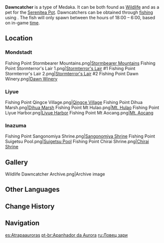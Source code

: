 {{About|the fish|the [[furnishing]]|Ornamental Dawncatcher}}
{{Item Infobox
|id           = 131004
|image        = Item Dawncatcher.png
|type         = Fish
|invCategory  = Materials
|lbFamily     = Fish
|lbGroup      = Medaka
|lbType       = Wildlife
|location     = Multiple locations
|rarity       = 3
|description  = A rare species of [[Medaka]] that has a brilliant sheen. It seems like a variant species of the normal Medaka, but it has a very different appearance and living habits.<br />There is a rumor that these fish have the mystical ability to predict the weather. If they leap out of the water to catch the dawn's first light as it pierces the skies, then there will surely be a fine, sunny day to come.
|source1      = [[Fishing]]
}}
'''Dawncatcher''' is a type of Medaka. It can be both found as [[Wildlife]] and as a pet for the [[Serenitea Pot]]. Dawncatchers can be obtained through [[fishing]] using {{Item|Fruit Paste Bait|20}}. The fish will only spawn between the hours of 18:00 – 6:00, based on in-game [[time]].

==Location==
{{main|Fishing Points}}
===Mondstadt===
<gallery hideaddbutton="true" captionalign="center">
Fishing Point Stormbearer Mountains.png|[[Stormbearer Mountains]]
Fishing Point Stormterror's Lair 1.png|[[Stormterror's Lair]] #1
Fishing Point Stormterror's Lair 2.png|[[Stormterror's Lair]] #2
Fishing Point Dawn Winery.png|[[Dawn Winery]]
</gallery>
===Liyue===
<gallery hideaddbutton="true" captionalign="center">
Fishing Point Qingce Village.png|[[Qingce Village]]
Fishing Point Dihua Marsh.png|[[Dihua Marsh]]
Fishing Point Mt Hulao.png|[[Mt. Hulao]]
Fishing Point Liyue Harbor.png|[[Liyue Harbor]]
Fishing Point Mt Aocang.png|[[Mt. Aocang]]
</gallery>

===Inazuma===
<gallery hideaddbutton="true" captionalign="center">
Fishing Point Sangonomiya Shrine.png|[[Sangonomiya Shrine]]
Fishing Point Suigetsu Pool.png|[[Suigetsu Pool]]
Fishing Point Chirai Shrine.png|[[Chirai Shrine]]
</gallery>

==Gallery==
<gallery hideaddbutton="true" captionalign="center">
Wildlife Dawncatcher Archive.png|Archive image
</gallery>

==Other Languages==
{{Other Languages
|en      = Dawncatcher
|zhs     = 擒霞客
|zhs_rm  = Qínxiákè
|zht     = 擒霞客
|zht_rm  = Qínxiákè
|zh_tl   = Dawn-Seizing Guest
|ja      = 擒霞客
|ja_rm   = Kingekyaku
|ja_tl   = Mist Captivator
|ko      = 노을빛 구피
|ko_rm   = No'eul-bit Gupi
|ko_tl   = Sunset-Colored Guppy
|es      = Atrapaauroras
|es_tl   = Dawncatcher
|fr      = Attrape-aube
|fr_tl   = Dawncatcher
|ru      = Ловец зари
|ru_tl   = 
|th      = Dawncatcher
|vi      = Cá Bình Minh
|vi_tl   = 
|de      = Dämmerfänger
|de_tl   = Twilight Catcher
|id      = Dawncatcher
|pt      = Apanhador da Aurora
|pt_tl   = 
}}

==Change History==
{{Change History|2.1}}

==Navigation==
{{Material Navbox|type=Fishing Materials|state=collapsed}}
{{Wildlife Navbox}}

[[es:Atrapaauroras]]
[[pt-br:Apanhador da Aurora]]
[[ru:Ловец зари]]